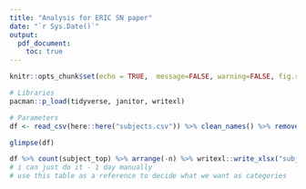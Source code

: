 ```yaml
---
title: "Analysis for ERIC SN paper"
date: "`r Sys.Date()`"
output: 
  pdf_document:
    toc: true
---
```


```r
knitr::opts_chunk$set(echo = TRUE,  message=FALSE, warning=FALSE, fig.retina = 4)
```

```r
# Libraries
pacman::p_load(tidyverse, janitor, writexl)

# Parameters
df <- read_csv(here::here("subjects.csv")) %>% clean_names() %>% remove_empty()

glimpse(df)
```


```r
df %>% count(subject_top) %>% arrange(-n) %>% writexl::write_xlsx("subjects_v1.xlsx")
# i can just do it - 1 day manually
# use this table as a reference to decide what we want as categories
```



